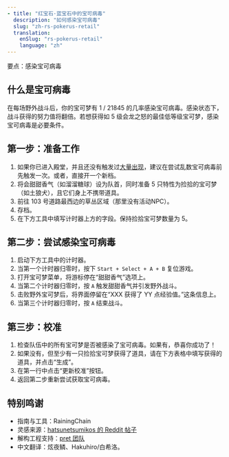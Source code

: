 ```yaml
---
- title: "红宝石·蓝宝石中的宝可病毒"
  description: "如何感染宝可病毒"
  slug: "zh-rs-pokerus-retail"
  translation:
    enSlug: "rs-pokerus-retail"
    language: "zh"
---
```


<Gist>要点：感染宝可病毒</Gist>

## 什么是宝可病毒

在每场野外战斗后，你的宝可梦有 1 / 21845 的几率感染宝可病毒。感染状态下，战斗获得的努力值将翻倍。若想获得如 5 级会龙之怒的最佳低等级宝可梦，感染宝可病毒是必要条件。

## 第一步：准备工作

1. 如果你已进入殿堂，并且还没有触发过[大量出现](https://bulbapedia.bulbagarden.net/wiki/Mass_outbreak#Generation_III)，建议在尝试乱数宝可病毒前先触发一次。或者，直接开一个新档。
2. 将会甜甜香气（如溜溜糖球）设为队首，同时准备 5 只特性为捡拾的宝可梦（如土狼犬），且它们身上不携带道具。
3. 前往 103 号道路最西边的草丛区域（那里没有活动NPC）。
4. 存档。
5. 在下方工具中填写计时器上方的字段。保持捡拾宝可梦数量为 5。

## 第二步：尝试感染宝可病毒

1. 启动下方工具中的计时器。
2. 当第一个计时器归零时，按下 `Start + Select + A + B` 复位游戏。
3. 打开宝可梦菜单，将游标停在“甜甜香气”选项上。
4. 当第二个计时器归零时，按 `A` 触发甜甜香气并引发野外战斗。
5. 击败野外宝可梦后，将界面停留在“XXX 获得了 YY 点经验值。”这条信息上。
6. 当第三个计时器归零时，按 `A` 结束战斗。

## 第三步：校准

1. 检查队伍中的所有宝可梦是否被感染了宝可病毒。如果有，恭喜你成功了！
2. 如果没有，但至少有一只捡拾宝可梦获得了道具，请在下方表格中填写获得的道具，并点击“生成”。
3. 在第一行中点击“更新校准”按钮。
4. 返回第二步重新尝试获取宝可病毒。

<Gen3Pokerus />

## 特别鸣谢

- 指南与工具：RainingChain
- 灵感来源：[hatsunetsumikos 的 Reddit 帖子](https://www.reddit.com/r/pokemonrng/comments/xgx146/gen3_pokerus_rng_guide_for_retail/)
- 解构工程支持：[pret 团队](https://github.com/pret)
- 中文翻译：炫夜鳞、Hakuhiro/白希洛。